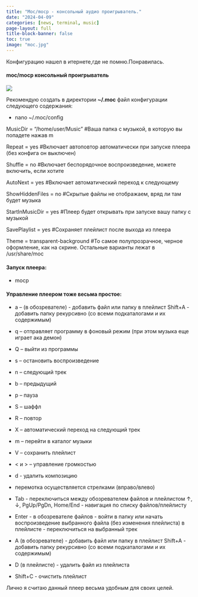 ---
title: "Moc/mocp - консольный аудио проигрыватель."
date: "2024-04-09"
categories: [news, terminal, music]
page-layout: full
title-block-banner: false
toc: true
image: "moc.jpg"
---

Конфигурацию нашел в итернете,где не помню.Понравилась.

#### moc/mocp консольный проигрыватель

![](moc1.jpg)

Рекомендую создать в директории **~/.moc** файл конфигурации следующего содержания:

- nano ~/.moc/config

MusicDir                 = "/home/user/Music" #Ваша папка с музыкой, в которую вы попадете нажав m

Repeat                   = yes #Включает автоповтор автоматически при запуске плеера (без конфига он выключен)

Shuffle                  = no #Включает беспорядочное воспроизведение, можете включить, если хотите

AutoNext                 = yes #Включает автоматический переход к следующему

ShowHiddenFiles          = no  #Скрытые файлы не отображаем, вряд ли там будет музыка

StartInMusicDir          = yes #Плеер будет открывать при запуске вашу папку с музыкой

SavePlaylist             = yes #Сохраняет плейлист после выхода из плеера

Theme                    = transparent-background #То самое полупрозрачное, черное оформление, как на скрине. Остальные варианты лежат в /usr/share/moc

#### Запуск плеера:

- mocp

#### Управление плеером тоже весьма простое:

- a -- (в обозревателе) - добавить файл или папку в плейлист Shift+A - добавить папку рекурсивно (со всеми подкаталогами и их содержимым)

- q -- отправляет программу в фоновый режим (при этом музыка еще играет ака демон)

- Q -- выйти из программы

- s -- остановить воспроизведение

- n -- следующий трек

- b -- предыдущий

- p -- пауза

- S -- шаффл

- R -- повтор

- X -- автоматический переход на следующий трек

- m -- перейти в каталог музыки

- V -- сохранить плейлист

- < и > -- управление громкостью

- d - удалить композицию

- перемотка осуществляется стрелками (вправо/влево)

- Tab - переключиться между обозревателем файлов и плейлистом ↑, ↓, PgUp/PgDn, Home/End - навигация по списку файлов/плейлисту

- Enter - в обозревателе файлов - войти в папку или начать воспроизведение выбранного файла (без изменения плейлиста) в плейлисте - переключиться на выбранный трек

- A (в обозревателе) - добавить файл или папку в плейлист Shift+A - добавить папку рекурсивно (со всеми подкаталогами и их содержимым)

- D (в плейлисте) - удалить файл из плейлиста

- Shift+C - очистить плейлист


Лично я считаю данный плеер весьма удобным для своих целей.

